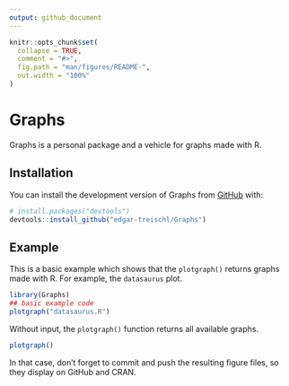 ```yaml
---
output: github_document
---
```


<!-- README.md is generated from README.Rmd. Please edit that file -->

```r
knitr::opts_chunk$set(
  collapse = TRUE,
  comment = "#>",
  fig.path = "man/figures/README-",
  out.width = "100%"
)
```

# Graphs

<!-- badges: start -->
<!-- badges: end -->

Graphs is a personal package and a vehicle for graphs made with R. 

## Installation

You can install the development version of Graphs from [GitHub](https://github.com/) with:

``` r
# install.packages("devtools")
devtools::install_github("edgar-treischl/Graphs")
```

## Example

This is a basic example which shows that the `plotgraph()` returns graphs made with R. For example, the `datasaurus` plot.

```r
library(Graphs)
## basic example code
plotgraph("datasaurus.R")
```


Without input, the `plotgraph()` function returns all available graphs.

```r
plotgraph()
```

In that case, don't forget to commit and push the resulting figure files, so they display on GitHub and CRAN.
